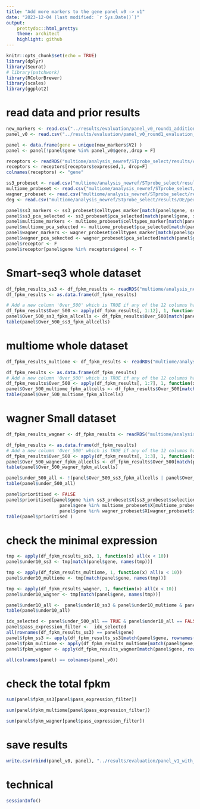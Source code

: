 ```yaml
---
title: "Add more markers to the gene panel v0 -> v1"
date: "2023-12-04 (last modified: `r Sys.Date()`)"
output: 
    prettydoc::html_pretty:
    theme: architect
    highlight: github
---
```


```r
knitr::opts_chunk$set(echo = TRUE)
library(dplyr)
library(Seurat)
# library(patchwork)
library(RColorBrewer)
library(scales)
library(ggplot2)
```

# read data and prior results

```r
new_markers <- read.csv("../results/evaluation/panel_v0_round1_additions.csv", header = F)
panel_v0 <- read.csv("../results/evaluation/panel_v0_round1_evaluation_results.csv")
```

```r
panel <- data.frame(gene = unique(new_markers$V2) )
panel <- panel[!panel$gene %in% panel_v0$gene,,drop = F]
```

```r
receptors <- readRDS("multiome/analysis_newref/STprobe_select/results/cpdb/selected_receptors20231202.rds")
receptors <- receptors[receptors$expressed,1, drop=F]
colnames(receptors) <- "gene"
```

```r
ss3_probeset <- read.csv("multiome/analysis_newref/STprobe_select/results/ss3/probeset.csv")
multiome_probeset <- read.csv("multiome/analysis_newref/STprobe_select/results/multiome/probeset.csv")
wagner_probeset <- read.csv("multiome/analysis_newref/STprobe_select/results/wagnerSmall/probeset.csv")
deg <- read.csv("multiome/analysis_newref/STprobe_select/results/DE/perturb-seq_DEGs_manuallyPicked.csv")
```

```r
panel$ss3_markers <- ss3_probeset$celltypes_marker[match(panel$gene, ss3_probeset$X)]
panel$ss3_pca_selected <- ss3_probeset$pca_selected[match(panel$gene, ss3_probeset$X)]
panel$multiome_markers <- multiome_probeset$celltypes_marker[match(panel$gene, multiome_probeset$X)]
panel$multiome_pca_sekected <- multiome_probeset$pca_selected[match(panel$gene, multiome_probeset$X)]
panel$wagner_markers <- wagner_probeset$celltypes_marker[match(panel$gene, wagner_probeset$X)]
panel$wagner_pca_sekected <- wagner_probeset$pca_selected[match(panel$gene, wagner_probeset$X)]
panel$receptor <- F
panel$receptor[panel$gene %in% receptors$gene] <- T
```

# Smart-seq3 whole dataset

```r
df_fpkm_results_ss3 <- df_fpkm_results <- readRDS("multiome/analysis_newref/STprobe_select/results/fpkm_tpm/ss3_wholeData_splitBySample_fpkm.rds")
df_fpkm_results <- as.data.frame(df_fpkm_results)

# Add a new column 'Over_500' which is TRUE if any of the 12 columns have a value > 500
df_fpkm_results$Over_500 <- apply(df_fpkm_results[, 1:12], 1, function(x) any(x > 500))
panel$Over_500_ss3_fpkm_allcells <- df_fpkm_results$Over_500[match(panel$gene, rownames(df_fpkm_results))]
table(panel$Over_500_ss3_fpkm_allcells)
```

# multiome whole dataset

```r
df_fpkm_results_multiome <- df_fpkm_results <- readRDS("multiome/analysis_newref/STprobe_select/results/fpkm_tpm/multiome_wholeData_splitBySample_tpm.rds")

df_fpkm_results <- as.data.frame(df_fpkm_results)
# Add a new column 'Over_500' which is TRUE if any of the 12 columns have a value > 500
df_fpkm_results$Over_500 <- apply(df_fpkm_results[, 1:7], 1, function(x) any(x > 1000))
panel$Over_500_multiome_fpkm_allcells <- df_fpkm_results$Over_500[match(panel$gene, rownames(df_fpkm_results))]
table(panel$Over_500_multiome_fpkm_allcells)
```

# wagner Small dataset

```r
df_fpkm_results_wagner <- df_fpkm_results <- readRDS("multiome/analysis_newref/STprobe_select/results/fpkm_tpm/wagnerSmall_splitBySample_tpm.rds")

df_fpkm_results <- as.data.frame(df_fpkm_results)
# Add a new column 'Over_500' which is TRUE if any of the 12 columns have a value > 500
df_fpkm_results$Over_500 <- apply(df_fpkm_results[, 1:3], 1, function(x) any(x > 1000))
panel$Over_500_wagner_fpkm_allcells <- df_fpkm_results$Over_500[match(panel$gene, rownames(df_fpkm_results))]
table(panel$Over_500_wagner_fpkm_allcells)
```

```r
panel$under_500_all <- !(panel$Over_500_ss3_fpkm_allcells | panel$Over_500_multiome_fpkm_allcells | panel$Over_500_wagner_fpkm_allcells)
table(panel$under_500_all)
```

```r
panel$prioritised <- FALSE
panel$prioritised[panel$gene %in% ss3_probeset$X[ss3_probeset$selection == "True"] | 
                    panel$gene %in% multiome_probeset$X[multiome_probeset$selection== "True"] | 
                    panel$gene %in% wagner_probeset$X[wagner_probeset$selection== "True"] ] <- TRUE
table(panel$prioritised )
```

# check the minimal expression

```r
tmp <- apply(df_fpkm_results_ss3, 1, function(x) all(x < 10))
panel$under10_ss3 <- tmp[match(panel$gene, names(tmp))]

tmp <- apply(df_fpkm_results_multiome, 1, function(x) all(x < 10))
panel$under10_multiome <- tmp[match(panel$gene, names(tmp))]

tmp <- apply(df_fpkm_results_wagner, 1, function(x) all(x < 10))
panel$under10_wagner <- tmp[match(panel$gene, names(tmp))]

panel$under10_all <-  panel$under10_ss3 & panel$under10_multiome & panel$under10_wagner
table(panel$under10_all)
```

```r
idx_selected <- panel$under_500_all == TRUE & panel$under10_all == FALSE
panel$pass_expression_filter <-  idx_selected
all(rownames(df_fpkm_results_ss3) == panel$gene)
panel$fpkm_ss3 <- apply(df_fpkm_results_ss3[match(panel$gene, rownames(df_fpkm_results_ss3)),], 1, mean)
panel$fpkm_multiome <- apply(df_fpkm_results_multiome[match(panel$gene, rownames(df_fpkm_results_multiome)),], 1, mean)
panel$fpkm_wagner <- apply(df_fpkm_results_wagner[match(panel$gene, rownames(df_fpkm_results_wagner)),], 1, mean)
```

```r
all(colnames(panel) == colnames(panel_v0))
```

# check the total fpkm

```r
sum(panel$fpkm_ss3[panel$pass_expression_filter])
```

```r
sum(panel$fpkm_multiome[panel$pass_expression_filter])
```

```r
sum(panel$fpkm_wagner[panel$pass_expression_filter])
```

# save results

```r
write.csv(rbind(panel_v0, panel), "../results/evaluation/panel_v1_with_round1_additions.csv", row.names = FALSE)
```

# technical

```r
sessionInfo()
```


